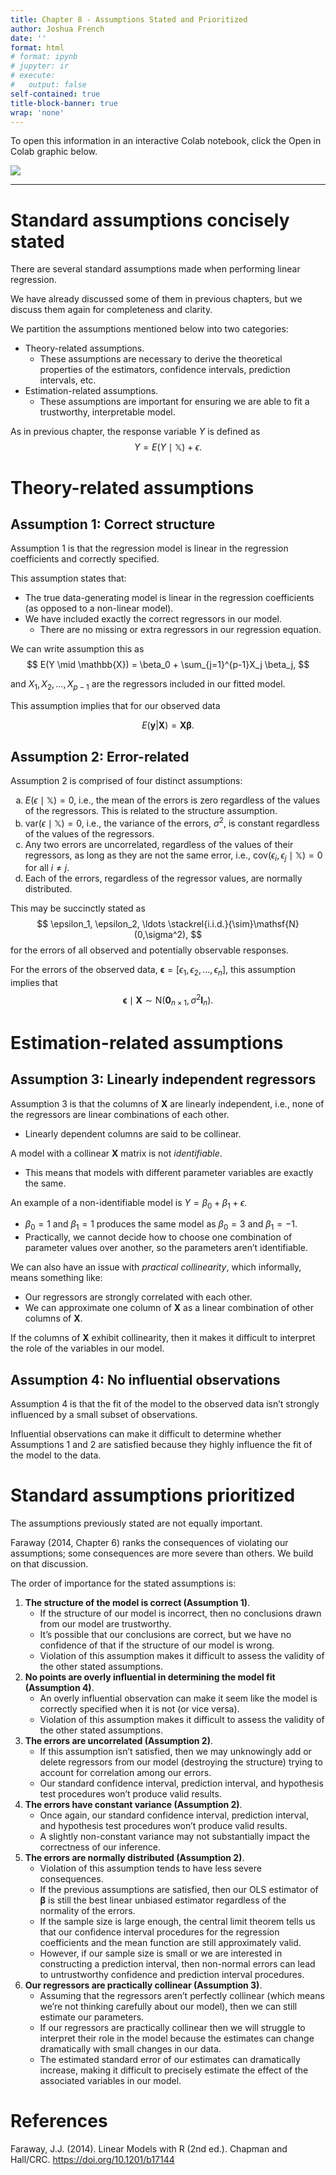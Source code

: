 ```yaml
---
title: Chapter 8 - Assumptions Stated and Prioritized
author: Joshua French
date: ''
format: html
# format: ipynb
# jupyter: ir
# execute:
#   output: false
self-contained: true
title-block-banner: true
wrap: 'none'
---
```


To open this information in an interactive Colab notebook, click the Open in Colab graphic below.

<a href="https://colab.research.google.com/github/jfrench/LinearRegression/blob/master/notebooks/08-assumptions-stated-notebook.ipynb">
   <img src="https://colab.research.google.com/assets/colab-badge.svg">
</a>

---

# Standard assumptions concisely stated

There are several standard assumptions made when performing linear regression.

We have already discussed some of them in previous chapters, but we discuss them again for completeness and clarity.

We partition the assumptions mentioned below into two categories: 

- Theory-related assumptions.
    - These assumptions are necessary to derive the theoretical properties of the estimators, confidence intervals, prediction intervals, etc.
- Estimation-related assumptions.
    - These assumptions are important for ensuring we are able to fit a trustworthy, interpretable model.

As in previous chapter, the response variable $Y$ is defined as
$$
Y = E(Y\mid \mathbb{X}) + \epsilon.
$$

# Theory-related assumptions

## Assumption 1: Correct structure

Assumption 1 is that the regression model is linear in the regression coefficients and correctly specified.

This assumption states that:

- The true data-generating model is linear in the regression coefficients (as opposed to a non-linear model).
- We have included exactly the correct regressors in our model. 
    - There are no missing or extra regressors in our regression equation.

We can write assumption this as
$$
E(Y \mid \mathbb{X}) = \beta_0 + \sum_{j=1}^{p-1}X_j \beta_j,
$$

and $X_1, X_2, \ldots, X_{p-1}$ are the regressors included in our fitted model.

This assumption implies that for our observed data

$$
E(\mathbf{y}|\mathbf{X})=\mathbf{X}\boldsymbol{\beta}.
$$

## Assumption 2: Error-related

Assumption 2 is comprised of four distinct assumptions:

a. $E(\epsilon \mid \mathbb{X})=0$, i.e., the mean of the errors is zero regardless of the values of the regressors. This is related to the structure assumption.
b. $\mathrm{var}(\epsilon \mid \mathbb{X})=0$, i.e., the variance of the errors, $\sigma^2$, is constant regardless of the values of the regressors.
c. Any two errors are uncorrelated, regardless of the values of their regressors, as long as they are not the same error, i.e., $\mathrm{cov}(\epsilon_i,\epsilon_j\mid \mathbb{X})=0$ for all $i\neq j$.
d. Each of the errors, regardless of the regressor values, are normally distributed.
 
This may be succinctly stated as 
$$
\epsilon_1, \epsilon_2, \ldots \stackrel{i.i.d.}{\sim}\mathsf{N}(0,\sigma^2),
$$
for the errors of all observed and potentially observable responses.

For the errors of the observed data, $\boldsymbol{\epsilon}=[\epsilon_1, \epsilon_2, \ldots, \epsilon_n]$, this assumption implies that
$$
\boldsymbol{\epsilon}\mid \mathbf{X} \sim \mathsf{N}(\boldsymbol{0}_{n\times 1}, \sigma^2 \mathbf{I}_n).
$$

# Estimation-related assumptions

## Assumption 3: Linearly independent regressors

Assumption 3 is that the columns of $\mathbf{X}$ are linearly independent, i.e., none of the regressors are linear combinations of each other.

- Linearly dependent columns are said to be collinear.

A model with a collinear $\mathbf{X}$ matrix is not *identifiable*. 

- This means that models with different parameter variables are exactly the same.

An example of a non-identifiable model is $Y = \beta_0 + \beta_1 + \epsilon$.

- $\beta_0 = 1$ and $\beta_1 = 1$ produces the same model as $\beta_0 = 3$ and $\beta_1 = -1$.
- Practically, we cannot decide how to choose one combination of parameter values over another, so the parameters aren't identifiable.

We can also have an issue with *practical collinearity*, which informally, means something like:

- Our regressors are strongly correlated with each other.
- We can approximate one column of $\mathbf{X}$ as a linear combination of other columns of $\mathbf{X}$.

If the columns of $\mathbf{X}$ exhibit collinearity, then it makes it difficult to interpret the role of the variables in our model. 

## Assumption 4: No influential observations

Assumption 4 is that the fit of the model to the observed data isn't strongly influenced by a small subset of observations.

Influential observations can make it difficult to determine whether Assumptions 1 and 2 are satisfied because they highly influence the fit of the model to the data.

# Standard assumptions prioritized

The assumptions previously stated are not equally important.

Faraway (2014, Chapter 6) ranks the consequences of violating our assumptions; some consequences are more severe than others. We build on that discussion.

The order of importance for the stated assumptions is:

1. **The structure of the model is correct (Assumption 1)**.
    - If the structure of our model is incorrect, then no conclusions drawn from our model are trustworthy.
    - It's possible that our conclusions are correct, but we have no confidence of that if the structure of our model is wrong. 
    - Violation of this assumption makes it difficult to assess the validity of the other stated assumptions.
2. **No points are overly influential in determining the model fit (Assumption 4)**.
    - An overly influential observation can make it seem like the model is correctly specified when it is not (or vice versa).
    - Violation of this assumption makes it difficult to assess the validity of the other stated assumptions.
3. **The errors are uncorrelated (Assumption 2)**.
    - If this assumption isn't satisfied, then we may unknowingly add or delete regressors from our model (destroying the structure) trying to account for correlation among our errors.
    - Our standard confidence interval, prediction interval, and hypothesis test procedures won't produce valid results.
4. **The errors have constant variance (Assumption 2)**.
    - Once again, our standard confidence interval, prediction interval, and hypothesis test procedures won't produce valid results.
    - A slightly non-constant variance may not substantially impact the correctness of our inference.
5. **The errors are normally distributed (Assumption 2)**.
    - Violation of this assumption tends to have less severe consequences.
    - If the previous assumptions are satisfied, then our OLS estimator of $\boldsymbol{\beta}$ is still the best linear unbiased estimator regardless of the normality of the errors.
    - If the sample size is large enough, the central limit theorem tells us that our confidence interval procedures for the regression coefficients and the mean function are still approximately valid.
    - However, if our sample size is small or we are interested in constructing a prediction interval, then non-normal errors can lead to untrustworthy confidence and prediction interval procedures.
6. **Our regressors are practically collinear (Assumption 3)**.
    - Assuming that the regressors aren't perfectly collinear (which means we're not thinking carefully about our model), then we can still estimate our parameters.
    - If our regressors are practically collinear then we will struggle to interpret their role in the model because the estimates can change dramatically with small changes in our data.
    - The estimated standard error of our estimates can dramatically increase, making it difficult to precisely estimate the effect of the associated variables in our model.

# References

Faraway, J.J. (2014). Linear Models with R (2nd ed.). Chapman and Hall/CRC. [https://doi.org/10.1201/b17144](https://doi.org/10.1201/b17144)